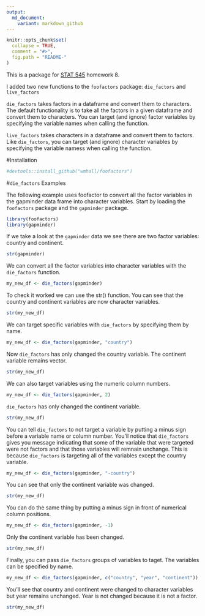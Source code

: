 ```yaml
---
output:
  md_document:
    variant: markdown_github
---
```


<!-- README.md is generated from README.Rmd. Please edit that file -->

```r
knitr::opts_chunk$set(
  collapse = TRUE,
  comment = "#>",
  fig.path = "README-"
)
```

This is a package for [STAT 545](http://stat545-ubc.github.io) homework 8.

I added two new functions to the `foofactors` package: `die_factors` and `live_factors`

`die_factors` takes factors in a dataframe and convert them to characters. The default functionality is to take all the factors in a given dataframe and convert them to characters. You can target (and ignore) factor variables by specifying the variable names when calling the function. 

`live_factors` takes characters in a dataframe and convert them to factors. Like `die_factors`, you can target (and ignore) character variables by specifying the variable namess when calling the function. 

#Installation

```r
#devtools::install_github("wmhall/foofactors")
```

#`die_factors` Examples

The following example uses foofactor to convert all the factor variables in the gapminder data frame into character variables. Start by loading the `foofactors` package and the `gapminder` package.

```r
library(foofactors)
library(gapminder)
```

If we take a look at the `gapminder` data we see there are two factor variables: country and continent. 

```r
str(gapminder)
```

We can convert all the factor variables into character variables with the `die_factors` function. 

```r
my_new_df <- die_factors(gapminder)
```

To check it worked we can use the str() function. You can see that the country and continent variables are now character variables. 

```r
str(my_new_df)
```


We can target specific variables with `die_factors` by specifying them by name. 

```r
my_new_df <- die_factors(gapminder, "country")
```

Now `die_factors` has only changed the country variable. The continent variable remains vector. 

```r
str(my_new_df)
```

We can also target variables using the numeric column numbers. 

```r
my_new_df <- die_factors(gapminder, 2)
```

`die_factors` has only changed the continent variable. 

```r
str(my_new_df)
```

You can tell `die_factors` to not target a variable by putting a minus sign before a variable name or column number. You'll notice that `die_factors` gives you message indicating that some of the variable that were targeted were not factors and that those variables will remnain unchange. This is because `die_factors` is targeting all of the variables except the country variable. 

```r
my_new_df <- die_factors(gapminder, "-country")
```

You can see that only the continent variable was changed. 

```r
str(my_new_df)
```

You can do the same thing by putting a minus sign in front of numerical column positions.

```r
my_new_df <- die_factors(gapminder, -1)
```

Only the continent variable has been changed.

```r
str(my_new_df)
```

Finally, you can pass `die_factors` groups of variables to taget. The variables can be specified by name. 

```r
my_new_df <- die_factors(gapminder, c("country", "year", "continent"))
```

You'll see that country and continent were changed to character variables but year remains unchanged. Year is not changed because it is not a factor.

```r
str(my_new_df)
```
